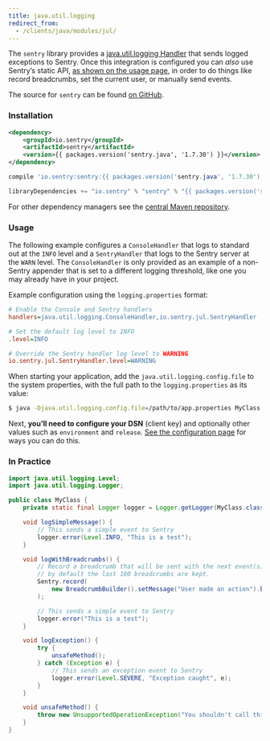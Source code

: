 ```yaml
---
title: java.util.logging
redirect_from:
  - /clients/java/modules/jul/
---
```


The `sentry` library provides a [java.util.logging Handler](http://docs.oracle.com/javase/7/docs/api/java/util/logging/Handler.html) that sends logged exceptions to Sentry. Once this integration is configured you can _also_ use Sentry’s static API, [as shown on the usage page](usage/), in order to do things like record breadcrumbs, set the current user, or manually send events.

The source for `sentry` can be found [on GitHub](https://github.com/getsentry/sentry-java/tree/master/sentry).

### Installation

```xml {tabTitle:Maven}
<dependency>
    <groupId>io.sentry</groupId>
    <artifactId>sentry</artifactId>
    <version>{{ packages.version('sentry.java', '1.7.30') }}</version>
</dependency>
```

```groovy {tabTitle:Gradle}
compile 'io.sentry:sentry:{{ packages.version('sentry.java', '1.7.30') }}'
```

```scala {tabTitle: SBT}
libraryDependencies += "io.sentry" % "sentry" % "{{ packages.version('sentry.java', '1.7.30') }}"
```

For other dependency managers see the [central Maven repository](https://search.maven.org/artifact/io.sentry/sentry).

### Usage

The following example configures a `ConsoleHandler` that logs to standard out at the `INFO` level and a `SentryHandler` that logs to the Sentry server at the `WARN` level. The `ConsoleHandler` is only provided as an example of a non-Sentry appender that is set to a different logging threshold, like one you may already have in your project.

Example configuration using the `logging.properties` format:

```ini
# Enable the Console and Sentry handlers
handlers=java.util.logging.ConsoleHandler,io.sentry.jul.SentryHandler

# Set the default log level to INFO
.level=INFO

# Override the Sentry handler log level to WARNING
io.sentry.jul.SentryHandler.level=WARNING
```

When starting your application, add the `java.util.logging.config.file` to the system properties, with the full path to the `logging.properties` as its value:

```bash
$ java -Djava.util.logging.config.file=/path/to/app.properties MyClass
```

Next, **you’ll need to configure your DSN** (client key) and optionally other values such as `environment` and `release`. [See the configuration page](config/) for ways you can do this.

<!-- TODO-ADD-VERIFICATION-EXAMPLE -->

### In Practice

```java
import java.util.logging.Level;
import java.util.logging.Logger;

public class MyClass {
    private static final Logger logger = Logger.getLogger(MyClass.class.getName());

    void logSimpleMessage() {
        // This sends a simple event to Sentry
        logger.error(Level.INFO, "This is a test");
    }

    void logWithBreadcrumbs() {
        // Record a breadcrumb that will be sent with the next event(s),
        // by default the last 100 breadcrumbs are kept.
        Sentry.record(
            new BreadcrumbBuilder().setMessage("User made an action").build()
        );

        // This sends a simple event to Sentry
        logger.error("This is a test");
    }

    void logException() {
        try {
            unsafeMethod();
        } catch (Exception e) {
            // This sends an exception event to Sentry
            logger.error(Level.SEVERE, "Exception caught", e);
        }
    }

    void unsafeMethod() {
        throw new UnsupportedOperationException("You shouldn't call this!");
    }
}
```
